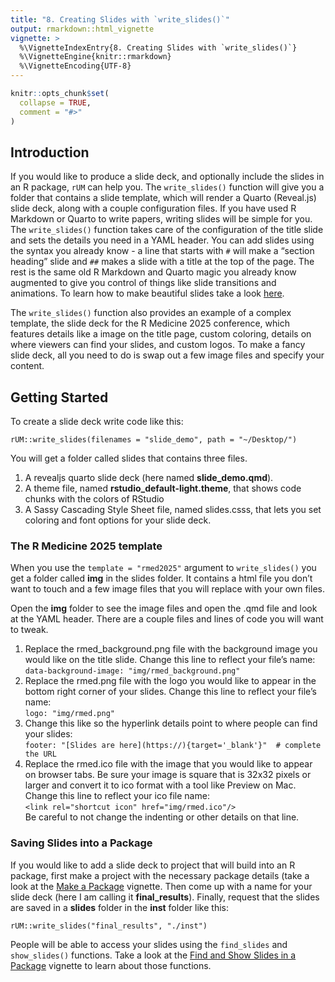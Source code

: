 ```yaml
---
title: "8. Creating Slides with `write_slides()`"
output: rmarkdown::html_vignette
vignette: >
  %\VignetteIndexEntry{8. Creating Slides with `write_slides()`}
  %\VignetteEngine{knitr::rmarkdown}
  %\VignetteEncoding{UTF-8}
---
```


```r
knitr::opts_chunk$set(
  collapse = TRUE,
  comment = "#>"
)
```

## Introduction

If you would like to produce a slide deck, and optionally include the slides in an R package, `rUM` can help you.  The `write_slides()` function will give you a folder that contains a slide template, which will render a Quarto (Reveal.js) slide deck, along with a couple configuration files.  If you have used R Markdown or Quarto to write papers, writing slides will be simple for you.  The `write_slides()` function takes care of the configuration of the title slide and sets the details you need in a YAML header. You can add slides using the syntax you already know - a line that starts with `#` will make a "section heading" slide and `##` makes a slide with a title at the top of the page.  The rest is the same old R Markdown and Quarto magic you already know augmented to give you control of things like slide transitions and animations.  To learn how to make beautiful slides take a look [here](https://quarto.org/docs/presentations/revealjs/). 

The `write_slides()` function also provides an example of a complex template, the slide deck for the R Medicine 2025 conference, which features details like a image on the title page, custom coloring, details on where viewers can find your slides, and custom logos. To make a fancy slide deck, all you need to do is swap out a few image files and specify your content.

## Getting Started

To create a slide deck write code like this: 

```
rUM::write_slides(filenames = "slide_demo", path = "~/Desktop/")
```

You will get a folder called slides that contains three files. 

1. A revealjs quarto slide deck (here named **slide_demo.qmd**).
2. A theme file, named **rstudio_default-light.theme**, that shows code chunks with the colors of RStudio
3. A Sassy Cascading Style Sheet file, named slides.csss, that lets you set coloring and font options for your slide deck.

### The R Medicine 2025 template

When you use the `template = "rmed2025"` argument to `write_slides()` you get a folder called **img** in the slides folder.  It contains a html file you don't want to touch and a few image files that you will replace with your own files.

Open the **img** folder to see the image files and open the .qmd file and look at the YAML header. There are a couple files and lines of code you will want to tweak.

1. Replace the rmed_background.png file with the background image you would like on the title slide.  Change this line to reflect your file's name:  
`data-background-image: "img/rmed_background.png"`
2. Replace the rmed.png file with the logo you would like to appear in the bottom right corner of your slides.  Change this line to reflect your file's name:  
`logo: "img/rmed.png"`
3. Change this like so the hyperlink details point to where people can find your slides:  
`footer: "[Slides are here](https://){target='_blank'}"  # complete the URL`
4. Replace the rmed.ico file with the image that you would like to appear on browser tabs.  Be sure your image is square that is 32x32 pixels or larger and convert it to ico format with a tool like Preview on Mac.  Change this line to reflect your ico file name:  
`<link rel="shortcut icon" href="img/rmed.ico"/>`  
Be careful to not change the indenting or other details on that line.  


### Saving Slides into a Package

If you would like to add a slide deck to project that will build into an R package, first make a project with the necessary package details (take a look at the [Make a Package](ae_make_a_package.html) vignette.  Then come up with a name for your slide deck (here I am calling it **final_results**). Finally, request that the slides are saved in a **slides** folder in the **inst** folder like this:

`rUM::write_slides("final_results", "./inst")`

People will be able to access your slides using the `find_slides` and `show_slides()` functions. Take a look at the [Find and Show Slides in a Package](ai_find_show_slides.html) vignette to learn about those functions.

